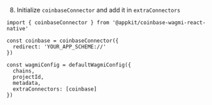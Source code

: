 8. Initialize `coinbaseConnector` and add it in `extraConnectors`

```tsx
import { coinbaseConnector } from '@appkit/coinbase-wagmi-react-native'

const coinbase = coinbaseConnector({
  redirect: 'YOUR_APP_SCHEME://'
})

const wagmiConfig = defaultWagmiConfig({
  chains,
  projectId,
  metadata,
  extraConnectors: [coinbase]
})
```
